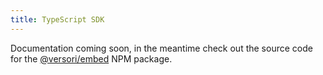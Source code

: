 ```yaml
---
title: TypeScript SDK
---
```


Documentation coming soon, in the meantime check out the source code for the
[@versori/embed](https://github.com/versori/versori-js-sdk/tree/next/packages/embed) NPM package.
